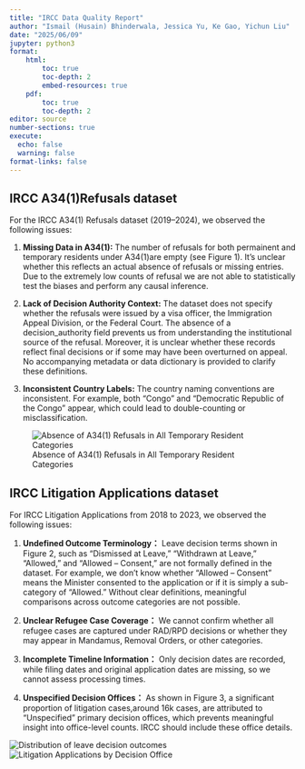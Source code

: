 ```yaml
---
title: "IRCC Data Quality Report"
author: "Ismail (Husain) Bhinderwala, Jessica Yu, Ke Gao, Yichun Liu"
date: "2025/06/09"
jupyter: python3
format: 
    html:
        toc: true
        toc-depth: 2
        embed-resources: true
    pdf:
        toc: true
        toc-depth: 2
editor: source
number-sections: true
execute:
  echo: false
  warning: false
format-links: false
---
```


\newpage

## IRCC A34(1)Refusals dataset

For the IRCC A34(1) Refusals dataset (2019–2024), we observed the following issues:

1.  **Missing Data in A34(1):** The number of refusals for both permainent and temporary residents under A34(1)are empty (see Figure 1). It's unclear whether this reflects an actual absence of refusals or missing entries. Due to the extremely low counts of refusal we are not able to statistically test the biases and perform any causal inference.

2.  **Lack of Decision Authority Context:** The dataset does not specify whether the refusals were issued by a visa officer, the Immigration Appeal Division, or the Federal Court. The absence of a decision_authority field prevents us from understanding the institutional source of the refusal. Moreover, it is unclear whether these records reflect final decisions or if some may have been overturned on appeal. No accompanying metadata or data dictionary is provided to clarify these definitions.

3.  **Inconsistent Country Labels:** The country naming conventions are inconsistent. For example, both “Congo” and “Democratic Republic of the Congo” appear, which could lead to double-counting or misclassification.

![Absence of A34(1) Refusals in All Temporary Resident Categories](../img/data_missing_example.png)

## IRCC Litigation Applications dataset

For IRCC Litigation Applications from 2018 to 2023, we observed the following issues:

1.  **Undefined Outcome Terminology：** Leave decision terms shown in Figure 2, such as “Dismissed at Leave,” “Withdrawn at Leave,” “Allowed,” and “Allowed – Consent,” are not formally defined in the dataset. For example, we don’t know whether “Allowed – Consent” means the Minister consented to the application or if it is simply a sub-category of “Allowed.” Without clear definitions, meaningful comparisons across outcome categories are not possible.

2.  **Unclear Refugee Case Coverage：** We cannot confirm whether all refugee cases are captured under RAD/RPD decisions or whether they may appear in Mandamus, Removal Orders, or other categories.

3.  **Incomplete Timeline Information：** Only decision dates are recorded, while filing dates and original application dates are missing, so we cannot assess processing times.

4.  **Unspecified Decision Offices：**
    As shown in Figure 3, a significant proportion of litigation cases,around 16k cases, are attributed to “Unspecified” primary decision offices, which prevents meaningful insight into office-level counts.
IRCC should include these office details.

![Distribution of leave decision outcomes](../img/figure_2.png) 
![Litigation Applications by Decision Office](../img/Unspecific.png)
